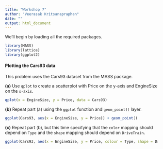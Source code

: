 ```yaml
---
title: "Workshop 7"
author: "Veerasak Kritsanapraphan"
date: ""
output: html_document
---
```


We'll begin by loading all the required packages.
```r
library(MASS)
library(lattice)
library(ggplot2)
```

#### Plotting the Cars93 data

This problem uses the Cars93 dataset from the MASS package.

**(a)** Use `qplot` to create a scatterplot with Price on the y-axis and EngineSize on the `x-axis`.  

```r
qplot(x = EngineSize, y = Price, data = Cars93)
```

**(b)** Repeat part (a) using the `ggplot` function and `geom_point()` layer.

```r
ggplot(Cars93, aes(x = EngineSize, y = Price)) + geom_point()
```

**(c)** Repeat part (b), but this time specifying that the `color` mapping should depend on `Type` and the `shape` mapping should depend on `DriveTrain`.  

```r
ggplot(Cars93, aes(x = EngineSize, y = Price, colour = Type, shape = DriveTrain)) + geom_point()
```

